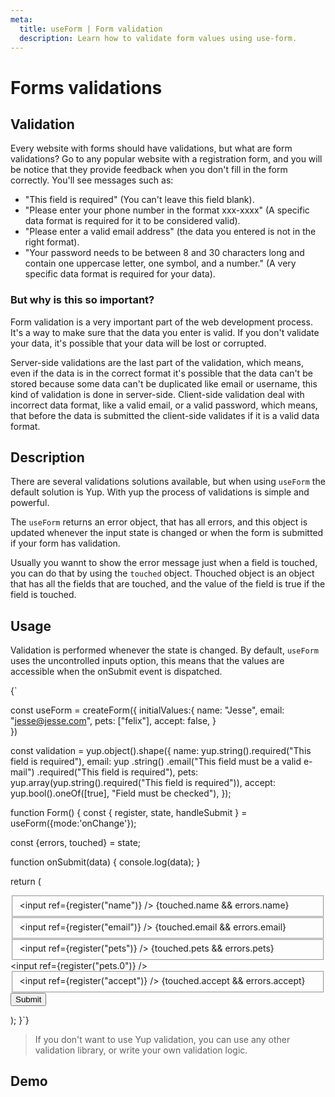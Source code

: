 ```yaml
---
meta:
  title: useForm | Form validation
  description: Learn how to validate form values using use-form.
---
```



# Forms validations

## Validation 

Every website with forms should have validations, but what are form validations? Go to any popular website with a registration form, and you will be notice that they provide feedback when you don't fill in the form correctly. You'll see messages such as:
 - "This field is required" (You can't leave this field blank). 
 - "Please enter your phone number in the format xxx-xxxx" (A specific data format is required for it to be considered valid). 
 - "Please enter a valid email address" (the data you entered is not in the right format). 
 - "Your password needs to be between 8 and 30 characters long and contain one uppercase letter, one symbol, and a number." (A very specific data format is required for your data).

### But why is this so important?

Form validation is a very important part of the web development process. It's a way to make sure that the data you enter is valid. If you don't validate your data, it's possible that your data will be lost or corrupted.

Server-side validations are the last part of the validation, which means, even if the data is in the correct format it's possible that the data can't be stored because some data can't be duplicated like email or username, this kind of validation is done in server-side. Client-side validation deal with incorrect data format, like a valid email, or a valid password, which means, that before the data is submitted the client-side validates if it is a valid data format.

## Description

There are several validations solutions available, but when using `useForm` the default solution is Yup. With yup the process of validations is simple and powerful.

The `useForm` returns an error object, that has all errors, and this object is updated whenever the input state is changed or when the form is submitted if your form has validation.

Usually you wannt to show the error message just when a field is touched, you can do that by using the `touched` object. Thouched object is an object that has all the fields that are touched, and the value of the field is true if the field is touched.

## Usage

Validation is performed whenever the state is changed. By default, `useForm` uses the uncontrolled inputs option, this means that the values ​​are accessible when the onSubmit event is dispatched.

<CodeBlock language="jsx">
{`

const useForm = createForm({
   initialValues:{
      name: "Jesse",
      email: "jesse@jesse.com",
      pets: ["felix"],
      accept: false,
   }   
})

const validation = yup.object().shape({
  name: yup.string().required("This field is required"),
  email: yup
    .string()
    .email("This field must be a valid e-mail")
    .required("This field is required"),
  pets: yup.array(yup.string().required("This field is required")),
  accept: yup.bool().oneOf([true], "Field must be checked"),
});

function Form() {
  const { register, state, handleSubmit } = useForm({mode:'onChange'});

  const {errors, touched} = state;

  function onSubmit(data) {
    console.log(data);
  }

  return (
    <form onSubmit={handleSubmit(onSubmit)}>
      <fieldset>
         <input ref={register("name")} />
         <span>{touched.name && errors.name}</span>
      </fieldset>
      <fieldset>
         <input ref={register("email")} />
         <span>{touched.email && errors.email}</span>
      </fieldset>
      <fieldset>
         <input ref={register("pets")} />
         <span>{touched.pets && errors.pets}</span>
      </fieldset>
      <input ref={register("pets.0")} />
      <fieldset>
         <input ref={register("accept")} />
         <span>{touched.accept && errors.accept}</span>
      </fieldset>
      <button type="submit">Submit</button>
    </form>
  );
}`}
</CodeBlock>

> If you don't want to use Yup validation, you can use any other validation library, or write your own validation logic.

## Demo
<Demo url="https://codesandbox.io/s/use-form-validation-form-jmv9e"/>